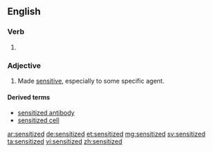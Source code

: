==English==

===Verb===
{{head|en|verb form}}

# {{en-past of|sensitize}}

===Adjective===
{{en-adj}}

# Made [[sensitive]], especially to some specific agent.

====Derived terms====
* [[sensitized antibody]]
* [[sensitized cell]]

[[ar:sensitized]]
[[de:sensitized]]
[[et:sensitized]]
[[mg:sensitized]]
[[sv:sensitized]]
[[ta:sensitized]]
[[vi:sensitized]]
[[zh:sensitized]]